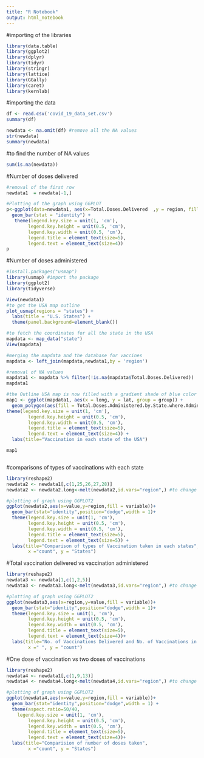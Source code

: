 ```yaml
---
title: "R Notebook"
output: html_notebook
---
```



#importing of the libraries
```r
library(data.table)
library(ggplot2)
library(dplyr)
library(tidyr)
library(stringr)
library(lattice)
library(GGally)
library(caret)
library(kernlab)
```

#importing the data
```r

df <- read.csv('covid_19_data_set.csv')
summary(df)

newdata <- na.omit(df) #remove all the NA values
str(newdata)
summary(newdata)
```

#to find the number of NA values 

```r
sum(is.na(newdata))
```

#Number of doses delivered

```r

#removal of the first row
newdata1  = newdata[-1,]

#Plotting of the graph using GGPLOT
p<-ggplot(data=newdata1, aes(x=Total.Doses.Delivered  ,y = region, fill = Total.Doses.Delivered)) +
  geom_bar(stat = "identity") +
   theme(legend.key.size = unit(1, 'cm'), 
        legend.key.height = unit(0.5, 'cm'), 
        legend.key.width = unit(0.5, 'cm'), 
        legend.title = element_text(size=5), 
        legend.text = element_text(size=4))
p

```

#Number of doses administered 

```r
#install.packages("usmap")
library(usmap) #import the package
library(ggplot2)
library(tidyverse)

View(newdata1)
#to get the USA map outline
plot_usmap(regions = "states") +  
  labs(title = "U.S. States") + 
  theme(panel.background=element_blank())

#to fetch the coordinates for all the state in the USA
mapdata <- map_data("state")
View(mapdata)

#merging the mapdata and the database for vaccines
mapdata <- left_join(mapdata,newdata1,by = 'region')

#removal of NA values
mapdata1 <- mapdata %>% filter(!is.na(mapdata$Total.Doses.Delivered))
mapdata1

#the Outline USA map is now filled with a gradient shade of blue color to depict the highest number of vaccine states. California (light blue) is the number of vaccinnated state.
map1 <- ggplot(mapdata1, aes(x = long, y = lat, group = group)) + 
  geom_polygon(aes(fill = Total.Doses.Administered.by.State.where.Administered), color = "black") +
theme(legend.key.size = unit(1, 'cm'), 
        legend.key.height = unit(0.5, 'cm'), 
        legend.key.width = unit(0.5, 'cm'), 
        legend.title = element_text(size=5), 
        legend.text = element_text(size=4)) +
  labs(title="Vaccination in each state of the USA")

map1



```

#comparisons of types of vaccinations with each state 

```r
library(reshape2)
newdata2 <- newdata1[,c(1,25,26,27,28)]
newdata2 <- newdata2.long<-melt(newdata2,id.vars="region",) #to change the shape of the dataframe

#plotting of graph using GGPLOT2 
ggplot(newdata2,aes(x=value,y=region,fill = variable))+
  geom_bar(stat="identity",position="dodge",width = 1)+
  theme(legend.key.size = unit(1, 'cm'), 
        legend.key.height = unit(0.5, 'cm'), 
        legend.key.width = unit(0.5, 'cm'), 
        legend.title = element_text(size=5), 
        legend.text = element_text(size=5)) +
  labs(title="Comparison of types of Vaccination taken in each states",
        x ="count", y = "States")

```

#Total vaccination delivered vs vaccination administered

```r
library(reshape2)
newdata3 <- newdata[1,c(1,2,5)]
newdata3 <- newdata3.long<-melt(newdata3,id.vars="region",) #to change the shape of the dataframe

#plotting of graph using GGPLOT2 
ggplot(newdata3,aes(x=region,y=value,fill = variable))+
  geom_bar(stat="identity",position="dodge",width = 1)+
  theme(legend.key.size = unit(1, 'cm'), 
        legend.key.height = unit(0.5, 'cm'), 
        legend.key.width = unit(0.5, 'cm'), 
        legend.title = element_text(size=5), 
        legend.text = element_text(size=4))+
  labs(title="No. of Vaccinations Delivered and No. of Vaccinations in use",
        x =" ", y = "count")
```

#One dose of vaccination vs two doses of vaccinations

```r
library(reshape2)
newdata4 <- newdata1[,c(1,9,13)]
newdata4 <- newdata4.long<-melt(newdata4,id.vars="region",) #to change the shape of the dataframe

#plotting of graph using GGPLOT2 
ggplot(newdata4,aes(x=value,y=region,fill = variable))+
  geom_bar(stat="identity",position="dodge",width = 1) +
  theme(aspect.ratio=50/40,
    legend.key.size = unit(1, 'cm'), 
        legend.key.height = unit(0.5, 'cm'), 
        legend.key.width = unit(0.5, 'cm'), 
        legend.title = element_text(size=5), 
        legend.text = element_text(size=4))+
  labs(title="Comparision of number of doses taken",
        x ="count", y = "States")
  
        
```

